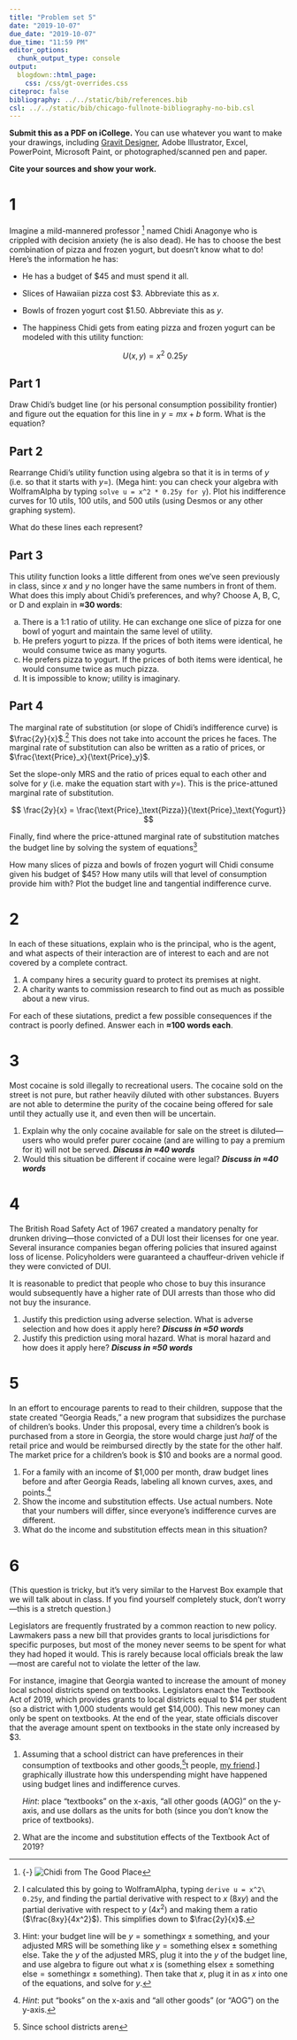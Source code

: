 ```yaml
---
title: "Problem set 5"
date: "2019-10-07"
due_date: "2019-10-07"
due_time: "11:59 PM"
editor_options: 
  chunk_output_type: console
output:
  blogdown::html_page:
    css: /css/gt-overrides.css
citeproc: false
bibliography: ../../static/bib/references.bib
csl: ../../static/bib/chicago-fullnote-bibliography-no-bib.csl
---
```



**Submit this as a PDF on iCollege.** You can use whatever you want to make your drawings, including [Gravit Designer](https://gravit.io/), Adobe Illustrator, Excel, PowerPoint, Microsoft Paint, or photographed/scanned pen and paper.

**Cite your sources and show your work.**

# 1

Imagine a mild-mannered professor [^chidi] named Chidi Anagonye who is crippled with decision anxiety (he is also dead). He has to choose the best combination of pizza and frozen yogurt, but doesn't know what to do! Here's the information he has:

- He has a budget of \$45 and must spend it all.
- Slices of Hawaiian pizza cost \$3. Abbreviate this as $x$.
- Bowls of frozen yogurt cost \$1.50. Abbreviate this as $y$.
- The happiness Chidi gets from eating pizza and frozen yogurt can be modeled with this utility function:

    $$
    U(x, y) = x^2\ 0.25y
    $$

[^chidi]: {-} ![Chidi from The Good Place](/images/assignments/chidi-good-place.jpg)

## Part 1

Draw Chidi's budget line (or his personal consumption possibility frontier) and figure out the equation for this line in $y = mx + b$ form. What is the equation?

## Part 2

Rearrange Chidi's utility function using algebra so that it is in terms of $y$ (i.e. so that it starts with $y =$). (Mega hint: you can check your algebra with WolframAlpha by typing `solve u = x^2 * 0.25y for y`). Plot his indifference curves for 10 utils, 100 utils, and 500 utils (using Desmos or any other graphing system).

What do these lines each represent?

## Part 3

This utility function looks a little different from ones we've seen previously in class, since $x$ and $y$ no longer have the same numbers in front of them. What does this imply about Chidi's preferences, and why? Choose A, B, C, or D and explain in **≈30 words**:

a. There is a 1:1 ratio of utility. He can exchange one slice of pizza for one bowl of yogurt and maintain the same level of utility.
b. He prefers yogurt to pizza. If the prices of both items were identical, he would consume twice as many yogurts.
c. He prefers pizza to yogurt. If the prices of both items were identical, he would consume twice as much pizza.
d. It is impossible to know; utility is imaginary.

## Part 4

The marginal rate of substitution (or slope of Chidi's indifference curve) is $\frac{2y}{x}$.^[I calculated this by going to WolframAlpha, typing `derive u = x^2\ 0.25y`, and finding the partial derivative with respect to $x$ ($8xy$) and the partial derivative with respect to $y$ ($4x^2$) and making them a ratio ($\frac{8xy}{4x^2}$). This simplifies down to $\frac{2y}{x}$.] This does not take into account the prices he faces. The marginal rate of substitution can also be written as a ratio of prices, or $\frac{\text{Price}_x}{\text{Price}_y}$.

Set the slope-only MRS and the ratio of prices equal to each other and solve for $y$ (i.e. make the equation start with $y =$). This is the price-attuned marginal rate of substitution.

$$
\frac{2y}{x} = \frac{\text{Price}_\text{Pizza}}{\text{Price}_\text{Yogurt}}
$$

Finally, find where the price-attuned marginal rate of substitution matches the budget line by solving the system of equations^[Hint: your budget line will be $y = \text{something} x ± \text{something}$, and your adjusted MRS will be something like $y = \text{something else} x ± \text{something else}$. Take the $y$ of the adjusted MRS, plug it into the $y$ of the budget line, and use algebra to figure out what $x$ is ($\text{something else} x ± \text{something else} = \text{something} x ± \text{something})$. Then take that $x$, plug it in as $x$ into one of the equations, and solve for $y$.]

How many slices of pizza and bowls of frozen yogurt will Chidi consume given his budget of \$45? How many utils will that level of consumption provide him with? Plot the budget line and tangential indifference curve.


# 2

In each of these situations, explain who is the principal, who is the agent, and what aspects of their interaction are of interest to each and are not covered by a complete contract. 

1. A company hires a security guard to protect its premises at night.
2. A charity wants to commission research to find out as much as possible about a new virus.

For each of these siutations, predict a few possible consequences if the contract is poorly defined. Answer each in **≈100 words each**.


# 3

Most cocaine is sold illegally to recreational users. The cocaine sold on the street is not pure, but rather heavily diluted with other substances. Buyers are not able to determine the purity of the cocaine being offered for sale until they actually use it, and even then will be uncertain.

1. Explain why the only cocaine available for sale on the street is diluted—users who would prefer purer cocaine (and are willing to pay a premium for it) will not be served. ***Discuss in ≈40 words***
2. Would this situation be different if cocaine were legal? ***Discuss in ≈40 words***


# 4

The British Road Safety Act of 1967 created a mandatory penalty for drunken driving—those convicted of a DUI lost their licenses for one year. Several insurance companies began offering policies that insured against loss of license. Policyholders were guaranteed a chauffeur-driven vehicle if they were convicted of DUI.

It is reasonable to predict that people who chose to buy this insurance would subsequently have a higher rate of DUI arrests than those who did not buy the insurance.

1. Justify this prediction using adverse selection. What is adverse selection and how does it apply here? ***Discuss in ≈50 words***
2. Justify this prediction using moral hazard. What is moral hazard and how does it apply here? ***Discuss in ≈50 words***


# 5

In an effort to encourage parents to read to their children, suppose that the state created "Georgia Reads," a new program that subsidizes the purchase of children's books. Under this proposal, every time a children's book is purchased from a store in Georgia, the store would charge just *half* of the retail price and would be reimbursed directly by the state for the other half. The market price for a children's book is $10 and books are a normal good.

1. For a family with an income of $1,000 per month, draw budget lines before and after Georgia Reads, labeling all known curves, axes, and points.^[*Hint*: put "books" on the x-axis and "all other goods" (or "AOG") on the y-axis.]
2. Show the income and substitution effects. Use actual numbers. Note that your numbers will differ, since everyone's indifference curves are different.
3. What do the income and substitution effects mean in this situation?


# 6

(This question is tricky, but it's very similar to the Harvest Box example that we will talk about in class. If you find yourself completely stuck, don't worry—this is a stretch question.)

Legislators are frequently frustrated by a common reaction to new policy. Lawmakers pass a new bill that provides grants to local jurisdictions for specific purposes, but most of the money never seems to be spent for what they had hoped it would. This is rarely because local officials break the law—most are careful not to violate the letter of the law.

For instance, imagine that Georgia wanted to increase the amount of money local school districts spend on textbooks. Legislators enact the Textbook Act of 2019, which provides grants to local districts equal to \$14 per student (so a district with 1,000 students would get \$14,000). This new money can only be spent on textbooks. At the end of the year, state officials discover that the average amount spent on textbooks in the state only increased by \$3.

1. Assuming that a school district can have preferences in their consumption of textbooks and other goods,^[Since school districts aren]t people, [my friend](https://www.youtube.com/watch?v=KlPQkd_AA6c).] graphically illustrate how this underspending might have happened using budget lines and indifference curves.

    *Hint*: place "textbooks" on the x-axis, "all other goods (AOG)" on the y-axis, and use dollars as the units for both (since you don’t know the price of textbooks).

2. What are the income and substitution effects of the Textbook Act of 2019?

